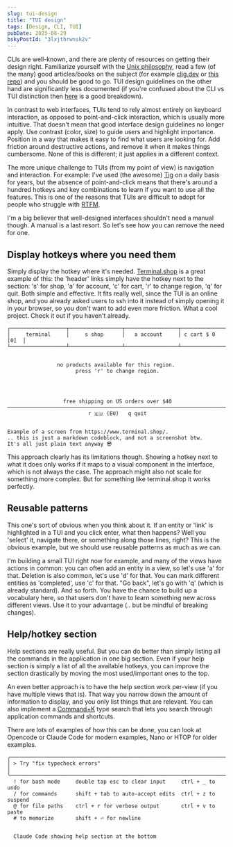 ```yaml
---
slug: tui-design
title: "TUI design"
tags: [Design, CLI, TUI]
pubDate: 2025-08-29
bskyPostId: "3lxjthrwnsk2v"
---
```


CLIs are well-known, and there are plenty of resources on getting their design right.
Familiarize yourself with the [Unix philosophy](https://en.wikipedia.org/wiki/Unix_philosophy), read a few (of the many) good articles/books on the subject (for example [clig.dev](https://clig.dev/) or [this repo](https://github.com/lirantal/nodejs-cli-apps-best-practices)) and you should be good to go.
TUI design guidelines on the other hand are significantly less documented (if you're confused about the CLI vs TUI distinction then [here](https://itsfoss.com/gui-cli-tui) is a good breakdown).

In contrast to web interfaces, TUIs tend to rely almost entirely on keyboard interaction, as opposed to point-and-click interaction, which is usually more intuitive.
That doesn't mean that good interface design guidelines no longer apply.
Use contrast (color, size) to guide users and highlight importance. Position in a way that makes it easy to find what users are looking for.
Add friction around destructive actions, and remove it when it makes things cumbersome.
None of this is different; it just applies in a different context.

The more unique challenge to TUIs (from my point of view) is navigation and interaction.
For example: I've used (the awesome) [Tig](https://jonas.github.io/tig/) on a daily basis for years, but the absence of point-and-click means that there's around a hundred hotkeys and key combinations to learn if you want to use all the features.
This is one of the reasons that TUIs are difficult to adopt for people who struggle with [RTFM](https://en.wikipedia.org/wiki/RTFM).

I'm a big believer that well-designed interfaces shouldn't need a manual though. A manual is a last resort.
So let's see how you can remove the need for one.

## Display hotkeys where you need them

Simply display the hotkey where it's needed. [Terminal.shop](https://www.terminal.shop/) is a great example of this: the 'header' links simply have the hotkey next to the section: 's' for shop, 'a' for account, 'c' for cart, 'r' to change region, 'q' for quit. Both simple and effective. It fits really well, since the TUI is an online shop, and you already asked users to ssh into it instead of simply opening it in your browser, so you don't want to add even more friction. What a cool project. Check it out if you haven't already.

```
┌──────────────────┬─────────────────┬─────────────────┬─────────────────┐
│     terminal     │     s shop      │   a account     │ c cart $ 0 [0]  │
└──────────────────┴─────────────────┴─────────────────┴─────────────────┘


                no products available for this region.
                      press 'r' to change region.




                  free shipping on US orders over $40
──────────────────────────────────────────────────────────────────────────
                          r 🇪🇺 (EU)   q quit


Example of a screen from https://www.terminal.shop/.
.. this is just a markdown codeblock, and not a screenshot btw.
It's all just plain text anyway 😎
```

This approach clearly has its limitations though. Showing a hotkey next to what it does only works if it maps to a visual component in the interface, which is not always the case. The approach might also not scale for something more complex. But for something like terminal.shop it works perfectly.

## Reusable patterns

This one's sort of obvious when you think about it.
If an entity or 'link' is highlighted in a TUI and you click enter, what then happens?
Well you 'select' it, navigate there, or something along those lines, right?
This is the obvious example, but we should use reusable patterns as much as we can.

I'm building a small TUI right now for example, and many of the views have actions in common: you can often add an entity in a view, so let's use 'a' for that.
Deletion is also common, let's use 'd' for that. You can mark different entities as 'completed', use 'c' for that.
"Go back", let's go with 'q' (which is already standard). And so forth.
You have the chance to build up a vocabulary here, so that users don't have to learn something new across different views.
Use it to your advantage (.. but be mindful of breaking changes).

## Help/hotkey section

Help sections are really useful.
But you can do better than simply listing all the commands in the application in one big section.
Even if your help section is simply a list of all the available hotkeys, you can improve the section drastically by moving the most used/important ones to the top.

An even better approach is to have the help section work per-view (if you have multiple views that is).
That way you narrow down the amount of information to display, and you only list things that are relevant.
You can also implement a [Command+K](https://kbar.vercel.app/) type search that lets you search through application commands and shortcuts.

There are lots of examples of how this can be done, you can look at Opencode or Claude Code for modern examples, Nano or HTOP for older examples.

```
╭──────────────────────────────────────────────────────────────────────────╮
│ > Try "fix typecheck errors"                                             │
╰──────────────────────────────────────────────────────────────────────────╯
  ! for bash mode     double tap esc to clear input     ctrl + _ to undo
  / for commands      shift + tab to auto-accept edits  ctrl + z to suspend
  @ for file paths    ctrl + r for verbose output       ctrl + v to paste
  # to memorize       shift + ⏎ for newline


  Claude Code showing help section at the bottom
```
